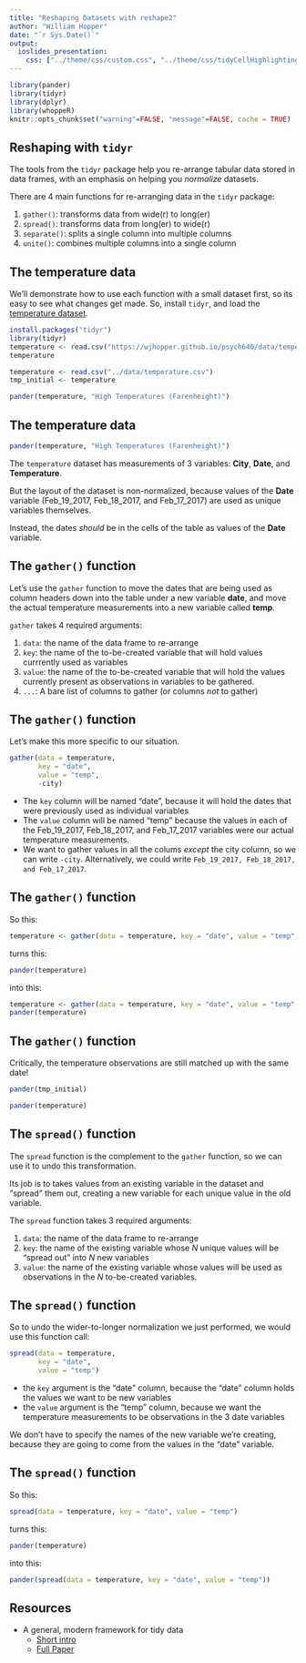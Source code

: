 ```yaml
---
title: "Reshaping Datasets with reshape2"
author: "William Hopper"
date: "`r Sys.Date()`"
output:
  ioslides_presentation:
    css: ["../theme/css/custom.css", "../theme/css/tidyCellHighlighting.css"]
---
```


```r
library(pander)
library(tidyr)
library(dplyr)
library(whoppeR)
knitr::opts_chunk$set("warning"=FALSE, "message"=FALSE, cache = TRUE)
```

## Reshaping with `tidyr`
The tools from the `tidyr` package help you re-arrange tabular data stored in data frames, with an emphasis on helping you *normalize* datasets.

There are 4 main functions for re-arranging data in the `tidyr` package:

1. `gather()`: transforms data from wide(r) to long(er)
2. `spread()`: transforms data from long(er) to wide(r)
3. `separate()`: splits a single column into multiple columns
4. `unite()`: combines multiple columns into a single column

## The temperature data
We'll demonstrate how to use each function with a small dataset first, so its easy to see what changes get made. So, install `tidyr`, and load the [temperature dataset](../data/temperature.csv).

```r
install.packages("tidyr")
library(tidyr)
temperature <- read.csv("https://wjhopper.github.io/psych640/data/temperature.csv")
temperature
```

```r
temperature <- read.csv("../data/temperature.csv")
tmp_initial <- temperature
```
```r
pander(temperature, "High Temperatures (Farenheight)")
```

## The temperature data
```r
pander(temperature, "High Temperatures (Farenheight)")
```

The `temperature` dataset has measurements of 3 variables: **City**, **Date**, and **Temperature**.

But the layout of the dataset is non-normalized, because values of the **Date** variable (Feb_19_2017, Feb_18_2017, and Feb_17_2017) are used as unique variables themselves.

Instead, the dates *should* be in the cells of the table as values of the **Date** variable.

## The `gather()` function 
Let's use the `gather` function to move the dates that are being used as column headers down into the table under a new variable **date**, and move the actual temperature measurements into a new variable called **temp**.

`gather` takes 4 required arguments:

1. `data`: the name of the data frame to re-arrange
2. `key`: the name of the to-be-created variable that will hold values currrently used as variables
3. `value`: the name of the to-be-created variable that will hold the values currently present as observations in variables to be gathered.
4. `...`: A bare list of columns to gather (or columns *not* to gather)


## The `gather()` function 
Let's make this more specific to our situation.

```r
gather(data = temperature,
       key = "date",
       value = "temp",
       -city)
```

- The `key` column will be named "date", because it will hold the dates that were previously used as individual variables
- The `value` column will be named "temp" because the values in each of the Feb_19_2017, Feb_18_2017, and Feb_17_2017 variables were our actual temperature measurements.
- We want to gather values in all the colums *except* the city column, so we can write `-city`. Alternatively, we could write `Feb_19_2017, Feb_18_2017, and Feb_17_2017`.

## The `gather()` function {#gather}
So this:
```r
temperature <- gather(data = temperature, key = "date", value = "temp", -city)
```
turns this:
```r
pander(temperature)
```

into this:

```r
temperature <- gather(data = temperature, key = "date", value = "temp", -city)
pander(temperature)
```


## The `gather()` function {#gather2}
Critically, the temperature observations are still matched up with the same date!

```r
pander(tmp_initial) 
```

```r
pander(temperature)
```


## The `spread()` function
The `spread` function is the complement to the `gather` function, so we can use it to undo this transformation. 

Its job is to takes values from an existing variable in the dataset and "spread" them out, creating a new variable for each unique value in the old variable.

The `spread` function takes 3 required arguments:

1. `data`: the name of the data frame to re-arrange
2. `key`: the name of the existing variable whose *N* unique values will be "spread out" into *N* new variables
3. `value`: the name of the existing variable whose values will be used as observations in the *N* to-be-created variables.

## The `spread()` function
So to undo the wider-to-longer normalization we just performed, we would use this function call:

```r
spread(data = temperature,
       key = "date",
       value = "temp")
```

- the `key` argument is the "date" column, because the "date" column holds the values we want to be new variables
- the `value` argument is the "temp" column, because we want the temperature measurements to be observations in the 3 date variables

We don't have to specify the names of the new variable we're creating, because they are going to come from the values in the "date" variable.

## The `spread()` function {#spread}
So this:
```r
spread(data = temperature, key = "date", value = "temp")
```
turns this:
```r
pander(temperature)
```

into this:

```r
pander(spread(data = temperature, key = "date", value = "temp"))
```

## Resources
- A general, modern framework for tidy data
    - [Short intro](https://cran.r-project.org/web/packages/tidyr/vignettes/tidy-data.html)
    - [Full Paper](http://vita.had.co.nz/papers/tidy-data.html)